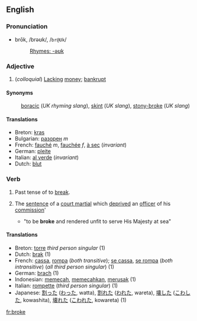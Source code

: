==English==

{{rank|dinner|command|etc.|771|broke|waiting|political|reading}}

===Pronunciation===
*brōk, /brəʊk/, /<tt>br@Uk</tt>/
*:[[Rhymes:English:-əʊk|Rhymes: -əʊk]]

===Adjective===
# (''colloquial'') [[Lacking]] [[money]]; [[bankrupt]]

====Synonyms====
:[[boracic]] (''UK rhyming slang''), [[skint]] (''UK slang''), [[stony-broke]] (''UK slang'')

====Translations====
*Breton: [[kras]]
*Bulgarian: [[разорен]] ''m''
*French: [[fauché]] ''m'', [[fauchée]] ''f'', [[à sec]] (''invariant'')
*German: [[pleite]]
*Italian: [[al verde]] (''invariant'')
*Dutch: [[blut]]

===Verb===

# Past tense of to [[break]].
#{{nautical}} The [[sentence]] of a [[court martial]] which [[deprived]] an [[officer]] of his [[commission]]'
#* "to be '''broke''' and rendered unfit to serve His Majesty at sea"

==== Translations ====
*Breton: [[torre]] ''third person singular'' (1)
*Dutch: [[brak]] (1)
*French: [[cassa]], [[rompa]] (''both transitive''); [[se cassa]], [[se rompa]] (''both intransitive'') (''all third person singular'') (1)
*German: [[brach]] (1)
*Indonesian: [[pecah|memecah]], [[pecah|memecahkan]], [[rusak|merusak]] (1)
*Italian: [[rompette]] (''third person singular'') (1)
*Japanese: [[割った]] ([[わった]], watta), [[割れた]] ([[われた]], wareta), [[壊した]] ([[こわした]], kowashita), [[壊れた]] ([[こわれた]], kowareta) (1)

[[fr:broke]]